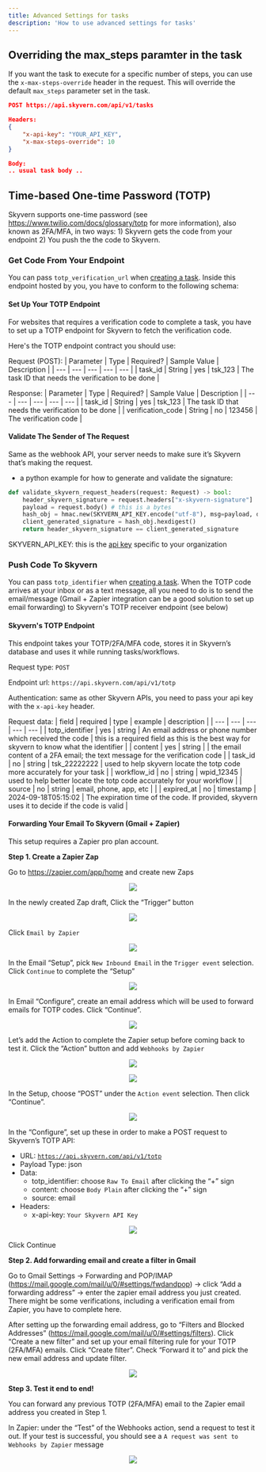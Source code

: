 ```yaml
--- 
title: Advanced Settings for tasks
description: 'How to use advanced settings for tasks'
---
```


## Overriding the max_steps paramter in the task
If you want the task to execute for a specific number of steps, you can use the `x-max-steps-override` header in the request. This will override the default `max_steps` parameter set in the task.

```json
POST https://api.skyvern.com/api/v1/tasks 

Headers:
{
    "x-api-key": "YOUR_API_KEY",
    "x-max-steps-override": 10
}

Body:
.. usual task body ..
```

## Time-based One-time Password (TOTP)

Skyvern supports one-time password (see https://www.twilio.com/docs/glossary/totp for more information), also known as 2FA/MFA, in two ways: 1) Skyvern gets the code from your endpoint 2) You push the the code to Skyvern.

### Get Code From Your Endpoint
You can pass `totp_verification_url` when [creating a task](/running-tasks/api-spec#request-initiate-a-task). Inside this endpoint hosted by you, you have to conform to the following schema:

#### Set Up Your TOTP Endpoint
For websites that requires a verification code to complete a task, you have to set up a TOTP endpoint for Skyvern to fetch the verification code.

Here's the TOTP endpoint contract you should use:

Request (POST):
| Parameter | Type | Required? | Sample Value | Description |
| --- | --- | --- | --- | --- |
| task_id | String | yes | tsk_123 | The task ID that needs the verification to be done |

Response:
| Parameter | Type | Required? | Sample Value | Description |
| --- | --- | --- | --- | --- |
| task_id | String | yes | tsk_123 | The task ID that needs the verification to be done |
| verification_code | String | no | 123456 | The verification code |

#### Validate The Sender of The Request
Same as the webhook API, your server needs to make sure it’s Skyvern that’s making the request.

- a python example for how to generate and validate the signature:

```python
def validate_skyvern_request_headers(request: Request) -> bool:
    header_skyvern_signature = request.headers["x-skyvern-signature"]
    payload = request.body() # this is a bytes
    hash_obj = hmac.new(SKYVERN_API_KEY.encode("utf-8"), msg=payload, digestmod=hashlib.sha256)
    client_generated_signature = hash_obj.hexdigest()
    return header_skyvern_signature == client_generated_signature
```

SKYVERN_API_KEY: this is the [api key](/running-tasks/introduction) specific to your organization

### Push Code To Skyvern
You can pass `totp_identifier` when [creating a task](/running-tasks/api-spec#request-initiate-a-task). When the TOTP code arrives at your inbox or as a text message, all you need to do is to send the email/message (Gmail + Zapier integration can be a good solution to set up email forwarding) to Skyvern's TOTP receiver endpoint (see below)

#### Skyvern's TOTP Endpoint
This endpoint takes your TOTP/2FA/MFA code, stores it in Skyvern’s database and uses it while running tasks/workflows.

Request type: `POST`

Endpoint url: `https://api.skyvern.com/api/v1/totp`

Authentication: same as other Skyvern APIs, you need to pass your api key with the `x-api-key` header.

Request data:
| field | required | type | example | description |
| --- | --- | --- | --- | --- |
| totp_identifier | yes | string | An email address or phone number which received the code | this is a required field as this is the best way for skyvern to know what the identifier  |
| content | yes | string |  | the email content of a 2FA email; the text message for the verification code |
| task_id | no | string | tsk_22222222 | used to help skyvern locate the totp code more accurately for your task |
| workflow_id | no | string | wpid_12345 | used to help better locate the totp code accurately for your workflow |
| source | no | string | email, phone, app, etc |  |
| expired_at | no | timestamp | 2024-09-18T05:15:02 | The expiration time of the code. If provided, skyvern uses it to decide if the code is valid |

#### Forwarding Your Email To Skyvern (Gmail + Zapier)
This setup requires a Zapier pro plan account.

**Step 1. Create a Zapier Zap**

Go to https://zapier.com/app/home and create new Zaps
<p align="center">
  <img src="/images/totp/create_zap.png"/>
</p>

In the newly created Zap draft, Click the “Trigger” button
<p align="center">
  <img src="/images/totp/create_zap_trigger.png"/>
</p>

Click `Email by Zapier`
<p align="center">
  <img src="/images/totp/create_zap_trigger.png"/>
</p>

In the Email “Setup”, pick `New Inbound Email` in the `Trigger event` selection. Click `Continue` to complete the “Setup”
<p align="center">
  <img src="/images/totp/create_zap_email_setup.png"/>
</p>

In Email “Configure”, create an email address which will be used to forward emails for TOTP codes. Click “Continue”.
<p align="center">
  <img src="/images/totp/create_zap_input_email.png"/>
</p>

Let’s add the Action to complete the Zapier setup before coming back to test it. Click the “Action” button and add `Webhooks by Zapier`
<p align="center">
  <img src="/images/totp/create_zap_action.png"/>
</p>

<p align="center">
  <img src="/images/totp/create_zap_webhook.png"/>
</p>

In the Setup, choose “POST” under the `Action event` selection. Then click “Continue”.
<p align="center">
  <img src="/images/totp/create_zap_action_event_post.png"/>
</p>

In the “Configure”, set up these in order to make a POST request to Skyvern’s TOTP API:

- URL: [`https://api.skyvern.com/api/v1/totp`](https://api.skyvern.com/api/v1/totp)
- Payload Type: json
- Data:
    - totp_identifier: choose `Raw To Email` after clicking the “+” sign
    - content: choose `Body Plain` after clicking the “+” sign
    - source: email
- Headers:
    - x-api-key: `Your Skyvern API Key`

<p align="center">
  <img src="/images/totp/create_zap_webhook_complete.png"/>
</p>
Click Continue

**Step 2. Add forwarding email and create a filter in Gmail**

Go to Gmail Settings → Forwarding and POP/IMAP (https://mail.google.com/mail/u/0/#settings/fwdandpop) → click “Add a forwarding address” → enter the zapier email address you just created. There might be some verifications, including a verification email from Zapier, you have to complete here.

After setting up the forwarding email address, go to “Filters and Blocked Addresses” (https://mail.google.com/mail/u/0/#settings/filters). Click “Create a new filter” and set up your email filtering rule for your TOTP (2FA/MFA) emails. Click “Create filter”. Check “Forward it to” and pick the new email address and update filter.

<p align="center">
  <img src="/images/totp/create_email_forwarding.png"/>
</p>

**Step 3. Test it end to end!**

You can forward any previous TOTP (2FA/MFA) email to the Zapier email address you created in Step 1.

In Zapier: under the “Test” of the Webhooks action, send a request to test it out. If your test is successful, you should see a `A request was sent to Webhooks by Zapier` message

<p align="center">
  <img src="/images/totp/test_end_to_end.png"/>
</p>
